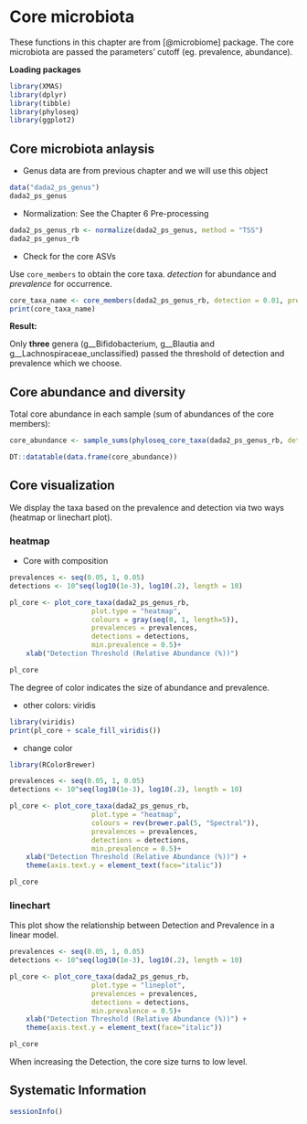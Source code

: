 # Core microbiota

These functions in this chapter are from [@microbiome] package. The core microbiota are passed the parameters' cutoff (eg. prevalence, abundance). 

**Loading packages**

```R
library(XMAS)
library(dplyr)
library(tibble)
library(phyloseq)
library(ggplot2)
```

## Core microbiota anlaysis

* Genus data are from previous chapter and we will use this object
```r
data("dada2_ps_genus")
dada2_ps_genus
```

* Normalization: See the Chapter 6 Pre-processing
```r
dada2_ps_genus_rb <- normalize(dada2_ps_genus, method = "TSS")
dada2_ps_genus_rb
```


* Check for the core ASVs

Use `core_members` to obtain the core taxa. _detection_ for abundance and _prevalence_ for occurrence.
```r
core_taxa_name <- core_members(dada2_ps_genus_rb, detection = 0.01, prevalence = 0.8)
print(core_taxa_name)
```

**Result:**

Only **three** genera (g__Bifidobacterium, g__Blautia and g__Lachnospiraceae_unclassified) passed the threshold of detection and prevalence which we choose.


## Core abundance and diversity

Total core abundance in each sample (sum of abundances of the core members):

```r
core_abundance <- sample_sums(phyloseq_core_taxa(dada2_ps_genus_rb, detection = 0.01, prevalence = 0.8))

DT::datatable(data.frame(core_abundance))
```


## Core visualization

We display the taxa based on the prevalence and detection via two ways (heatmap or linechart plot).

### heatmap

* Core with composition
```r
prevalences <- seq(0.05, 1, 0.05)
detections <- 10^seq(log10(1e-3), log10(.2), length = 10)

pl_core <- plot_core_taxa(dada2_ps_genus_rb, 
                    plot.type = "heatmap", 
                    colours = gray(seq(0, 1, length=5)),
                    prevalences = prevalences, 
                    detections = detections, 
                    min.prevalence = 0.5)+
    xlab("Detection Threshold (Relative Abundance (%))")

pl_core
```

The degree of color indicates the size of abundance and prevalence.


* other colors: viridis
```r
library(viridis)
print(pl_core + scale_fill_viridis())
```

* change color
```r
library(RColorBrewer)

prevalences <- seq(0.05, 1, 0.05)
detections <- 10^seq(log10(1e-3), log10(.2), length = 10)

pl_core <- plot_core_taxa(dada2_ps_genus_rb, 
                    plot.type = "heatmap", 
                    colours = rev(brewer.pal(5, "Spectral")),
                    prevalences = prevalences, 
                    detections = detections, 
                    min.prevalence = 0.5)+
    xlab("Detection Threshold (Relative Abundance (%))") +
    theme(axis.text.y = element_text(face="italic"))

pl_core
```


### linechart

This plot show the relationship between Detection and Prevalence in a linear model.

```r
prevalences <- seq(0.05, 1, 0.05)
detections <- 10^seq(log10(1e-3), log10(.2), length = 10)

pl_core <- plot_core_taxa(dada2_ps_genus_rb, 
                    plot.type = "lineplot", 
                    prevalences = prevalences, 
                    detections = detections, 
                    min.prevalence = 0.5)+
    xlab("Detection Threshold (Relative Abundance (%))") +
    theme(axis.text.y = element_text(face="italic"))

pl_core
```


When increasing the Detection, the core size turns to low level.


## Systematic Information
```r
sessionInfo()
```

